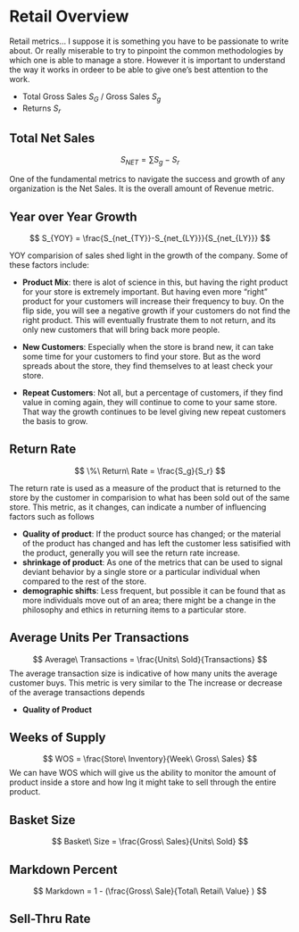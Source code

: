 # Retail Overview 

Retail metrics... I suppose it is something you have to be passionate to write about. Or really miserable to try to pinpoint the common methodologies by which one is able to manage a store. However it is important to understand the way it works in ordeer to be able to give one's best attention to the work. 


* Total Gross Sales $S_G$ / Gross Sales $S_g$
* Returns $S_r$


## Total Net Sales 
$$
S_{NET} = \sum{S_{g}-S_{r}}
$$

One of the fundamental metrics to navigate the success and growth of any organization is the Net Sales. It is the overall amount of Revenue metric. 

## Year over Year Growth 
$$
S_{YOY} = \frac{S_{net_{TY}}-S_{net_{LY}}}{S_{net_{LY}}}
$$

YOY comparision of sales shed light in the growth of the company. Some of these factors include: 

* **Product Mix**: there is alot of science in this, but having the right product for your store is extremely important. But having even more "right" product for your customers will increase their frequency to buy. On the flip side, you will see a negative growth if your customers do not find the right product. This will eventually frustrate them to not return, and its only new customers that will bring back more people. 

* **New Customers**: Especially when the store is brand new, it can take some time for your customers to find your store. But as the word spreads about the store, they find themselves to at least check your store. 

* **Repeat Customers**: Not all, but a percentage of customers, if they find value in coming again, they will continue to come to your same store. That way the growth continues to be level giving new repeat customers the basis to grow. 


## Return Rate
$$
\%\ Return\ Rate = \frac{S_g}{S_r}
$$

The return rate is used as a measure of the product that is returned to the store by the customer in comparision to what has been sold out of the same store. This metric, as it changes, can indicate a number of influencing factors such as follows

* **Quality of product**: If the product source has changed; or the material of the product has changed and has left the customer less satisified with the product, generally you will see the return rate increase. 
* **shrinkage of product**: As one of the metrics that can be used to signal deviant behavior by a single store or a particular individual when compared to the rest of the store.
* **demographic shifts**: Less frequent, but possible it can be found that as more individuals move out of an area; there might be a change in the philosophy and ethics in returning items to a particular store. 


## Average Units Per Transactions 
$$
Average\ Transactions = \frac{Units\ Sold}{Transactions}
$$
The average transaction size is indicative of how many units the average customer buys. This metric is very similar to the   The increase or decrease of the average transactions depends

* **Quality of Product**


## Weeks of Supply 
$$
WOS = \frac{Store\ Inventory}{Week\ Gross\ Sales}
$$
We can have WOS which will give us the ability to monitor the amount of product inside a store and how lng it might take to sell through the entire product. 

## Basket Size
$$
Basket\ Size = \frac{Gross\ Sales}{Units\ Sold}
$$


## Markdown Percent
$$
Markdown = 1 - (\frac{Gross\ Sale}{Total\ Retail\ Value} )
$$


## Sell-Thru Rate 
```r

```

